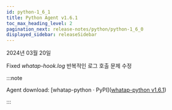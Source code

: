 ```yaml
---
id: python-1_6_1
title: Python Agent v1.6.1
toc_max_heading_level: 2
pagination_next: release-notes/python/python-1_6_0
displayed_sidebar: releaseSidebar
---
```


2024년 03월 20일

<Status>Fixed</Status> <em>whatap-hook.log</em> 반복적인 로그 호출 문제 수정

:::note

Agent download: [whatap-python · PyPI]([whatap-python v1.6.1](https://pypi.org/project/whatap-python/1.6.1/))

:::
